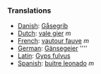 ===Translations===
*[[Danish]]: [[Gåsegrib]]
*[[Dutch]]: [[vale gier]] ''m''
*[[French]]: [[vautour fauve]] ''m''
*[[German]]: [[Gänsegeier]] ''''
*[[Latin]]: [[Gyps fulvus]]
*[[Spanish]]: [[buitre leonado]] ''m''